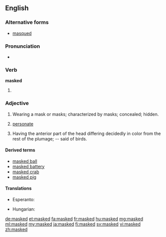 ==English==

===Alternative forms===
* [[masqued]] {{qualifier|archaic}}

===Pronunciation===
*{{a|UK}} {{IPA|/mɑːskt/|lang=en}}

===Verb===
'''masked'''

# {{en-past of|mask}}

===Adjective===
{{en-adj}}

# Wearing a mask or masks; characterized by masks; concealed; hidden.
# {{context|botany|lang=en}} [[personate]]
# {{context|zoology|lang=en}} Having the anterior part of the head differing decidedly in color from the rest of the plumage; -- said of birds.

====Derived terms====
* [[masked ball]]
* [[masked battery]]
* [[masked crab]]
* [[masked pig]]

====Translations====
{{trans-top|wearing a mask or masks}}
* Esperanto: {{t|eo|maskita}}
{{trans-mid}}
* Hungarian: {{t+|hu|álarcos}}
{{trans-bottom}}

[[de:masked]]
[[et:masked]]
[[fa:masked]]
[[fr:masked]]
[[hu:masked]]
[[mg:masked]]
[[ml:masked]]
[[my:masked]]
[[ja:masked]]
[[fi:masked]]
[[sv:masked]]
[[vi:masked]]
[[zh:masked]]